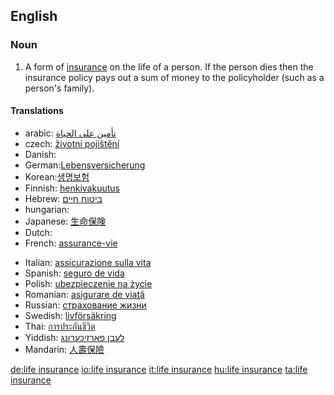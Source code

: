 ==English==
{{wikipedia}}
===Noun===
{{en-noun|sg=[[life]] [[insurance]]|-|s}}

# {{context|insurance}} A form of [[insurance]] on the life of a person. If the person dies then the insurance policy pays out a sum of money to the policyholder (such as a person's family).

====Translations====
{{trans-top|A form of [[insurance]]}}
*arabic: [[تأمين على الحياة]]
*czech: [[životní pojištění]]
*Danish: {{t-|da|livsforsikring|c}}
*German:[[Lebensversicherung]]
*Korean:[[생명보험]]
*Finnish: [[henkivakuutus]]
*Hebrew: [[ביטוח חיים]]
*hungarian: {{t|hu|életbiztosítás}}
*Japanese: [[生命保険]]
* Dutch: {{t-|nl|levensverzekering|f}}
* French: [[assurance-vie]] {{f}}
{{trans-mid}}
* Italian: [[assicurazione sulla vita]] {{f}}
* Spanish: [[seguro de vida]] {{m}}
*Polish: [[ubezpieczenie na życie]]
*Romanian: [[asigurare de viaţă]]
*Russian: [[страхование жизни]]
*Swedish: [[livförsäkring]]
*Thai: [[การประกันชีวิต]]
*Yiddish: [[לעבן פארזיכערונג]]
*Mandarin: [[人壽保險]]
{{trans-bottom}}

{{rfc-auto}}

[[de:life insurance]]
[[io:life insurance]]
[[it:life insurance]]
[[hu:life insurance]]
[[ta:life insurance]]